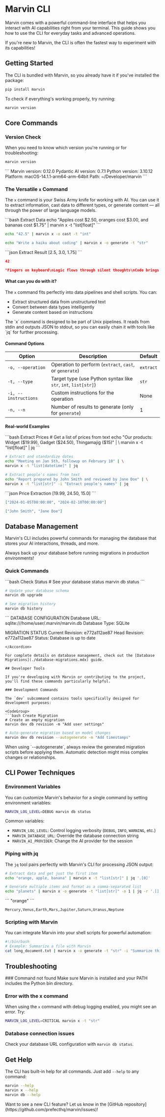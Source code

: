 # Marvin CLI

Marvin comes with a powerful command-line interface that helps you interact with AI capabilities right from your terminal. This guide shows you how to use the CLI for everyday tasks and advanced operations.

<Tip>
If you're new to Marvin, the CLI is often the fastest way to experiment with its capabilities!
</Tip>

## Getting Started

The CLI is bundled with Marvin, so you already have it if you've installed the package:

```bash
pip install marvin
```

To check if everything's working properly, try running:

```bash
marvin version
```

## Core Commands

### Version Check

When you need to know which version you're running or for troubleshooting:

```bash
marvin version
```

<Accordion title="Example Output">
```
Marvin version:     0.12.0
Pydantic AI version: 0.7.1
Python version:     3.10.12
Platform:          macOS-14.1.1-arm64-arm-64bit
Path:              ~/Developer/marvin
```
</Accordion>

### The Versatile `x` Command

The `x` command is your Swiss Army knife for working with AI. You can use it to extract information, cast data to different types, or generate content — all through the power of large language models.

<CodeGroup>
```bash Extract Data
echo "Apples cost $2.50, oranges cost $3.00, and bananas cost $1.75" | marvin x -t "list[float]"
```

```bash Cast Types
echo "42.5" | marvin x -o cast -t "int"
```

```bash Generate Content
echo "Write a haiku about coding" | marvin x -o generate -t "str"
```
</CodeGroup>

<Accordion title="Example Outputs">
```json Extract Result
[2.5, 3.0, 1.75]
```

```json Cast Result
42
```

```json Generate Result
"Fingers on keyboard\nLogic flows through silent thoughts\nCode brings dreams to life"
```
</Accordion>

#### What can you do with it?

The `x` command fits perfectly into data pipelines and shell scripts. You can:

- Extract structured data from unstructured text
- Convert between data types intelligently
- Generate content based on instructions

<Info>
The `x` command is designed to be part of Unix pipelines. It reads from stdin and outputs JSON to stdout, so you can easily chain it with tools like `jq` for further processing.
</Info>

#### Command Options

| Option | Description | Default |
|--------|-------------|---------|
| `-o, --operation` | Operation to perform (`extract`, `cast`, or `generate`) | `extract` |
| `-t, --type` | Target type (use Python syntax like `str`, `int`, `list[str]`) | `str` |
| `-i, --instructions` | Custom instructions for the operation | None |
| `-n, --n` | Number of results to generate (only for `generate`) | 1 |

#### Real-world Examples

<CodeGroup>
```bash Extract Prices
# Get a list of prices from text
echo "Our products: Widget ($19.99), Gadget ($24.50), Thingamajig ($15)" | \
marvin x -t "list[float]" | jq
```

```bash Parse Dates
# Extract and standardize dates
echo "Meeting on Jan 5th, followup on February 10" | \
marvin x -t "list[datetime]" | jq
```

```bash Name Extraction
# Extract people's names from text
echo "Report prepared by John Smith and reviewed by Jane Doe" | \
marvin x -t "list[str]" -i "Extract people's names" | jq
```
</CodeGroup>

<Accordion title="Example Outputs">
```json Price Extraction
[19.99, 24.50, 15.0]
```

```json Date Parsing
["2024-01-05T00:00:00", "2024-02-10T00:00:00"]
```

```json Name Extraction
["John Smith", "Jane Doe"]
```
</Accordion>

## Database Management

Marvin's CLI includes powerful commands for managing the database that stores your AI interactions, threads, and more.

<Warning>
Always back up your database before running migrations in production environments!
</Warning>

### Quick Commands

<CodeGroup>
```bash Check Status
# See your database status
marvin db status
```

```bash Apply Migrations
# Update your database schema
marvin db upgrade
```

```bash View History
# See migration history
marvin db history
```
</CodeGroup>

<Accordion title="Example Output">
```
DATABASE CONFIGURATION
Database URL:     sqlite:///home/user/.marvin/marvin.db
Database Type:    SQLite

MIGRATION STATUS
Current Revision: e772a112ae87
Head Revision:    e772a112ae87
Status:           Database is up to date
```
</Accordion>

For complete details on database management, check out the [Database Migrations](./database-migrations.mdx) guide.

## Developer Tools

If you're developing with Marvin or contributing to the project, you'll find these commands particularly helpful.

### Development Commands

The `dev` subcommand contains tools specifically designed for development purposes:

<CodeGroup>
```bash Create Migration
# Create an empty migration
marvin dev db revision -m "Add user settings"
```

```bash Auto Migration
# Auto-generate migration based on model changes
marvin dev db revision --autogenerate -m "Add timestamps"
```
</CodeGroup>

<Tip>
When using `--autogenerate`, always review the generated migration scripts before applying them. Automatic detection might miss complex changes or relationships.
</Tip>

## CLI Power Techniques

### Environment Variables

You can customize Marvin's behavior for a single command by setting environment variables:

```bash
MARVIN_LOG_LEVEL=DEBUG marvin db status
```

Common variables:
- `MARVIN_LOG_LEVEL`: Control logging verbosity (`DEBUG`, `INFO`, `WARNING`, etc.)
- `MARVIN_DATABASE_URL`: Override the database connection string
- `MARVIN_AI_PROVIDER`: Change the AI provider for the session

### Piping with jq

The `jq` tool pairs perfectly with Marvin's CLI for processing JSON output:

```bash
# Extract data and get just the first item
echo "orange, apple, banana" | marvin x -t "list[str]" | jq '.[0]'

# Generate multiple items and format as a comma-separated list
echo "planets" | marvin x -o generate -t "list[str]" -n 1 | jq -r '.[]' | paste -sd,
```

<Accordion title="Example Output">
```
"orange"
```

```
Mercury,Venus,Earth,Mars,Jupiter,Saturn,Uranus,Neptune
```
</Accordion>

### Scripting with Marvin

You can integrate Marvin into your shell scripts for powerful automation:

```bash
#!/bin/bash
# Example: Summarize a file with Marvin
cat long_document.txt | marvin x -o generate -t "str" -i "Summarize this text" > summary.txt
```

## Troubleshooting

<Accordion title="Common Issues">
### Command not found
Make sure Marvin is installed and your PATH includes the Python bin directory.

### Error with the x command
When using the `x` command with debug logging enabled, you might see an error. Try:
```bash
MARVIN_LOG_LEVEL=CRITICAL marvin x -t "str"
```

### Database connection issues
Check your database URL configuration with `marvin db status`.
</Accordion>

## Get Help

The CLI has built-in help for all commands. Just add `--help` to any command:

```bash
marvin --help
marvin x --help
marvin db --help
```

<Info>
Want to see a new CLI feature? Let us know in the [GitHub repository](https://github.com/prefecthq/marvin/issues)!
</Info> 